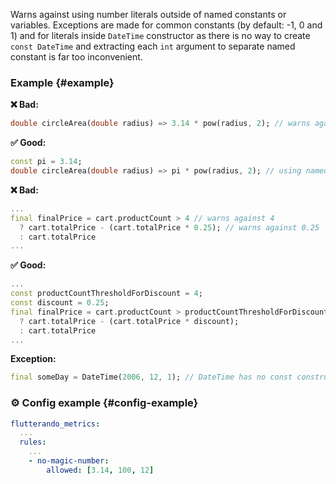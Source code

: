
<RuleDetails version="1.6.0" severity="warning" hasConfig />

Warns against using number literals outside of named constants or variables. Exceptions are made for common constants (by default: -1, 0 and 1) and for literals inside `DateTime` constructor as there is no way to create `const DateTime` and extracting each `int` argument to separate named constant is far too inconvenient.

### Example {#example}

**❌ Bad:**

```dart
double circleArea(double radius) => 3.14 * pow(radius, 2); // warns against 3.14
```

**✅ Good:**

```dart
const pi = 3.14;
double circleArea(double radius) => pi * pow(radius, 2); // using named constant so no warning
```

**❌ Bad:**

```dart
...
final finalPrice = cart.productCount > 4 // warns against 4
  ? cart.totalPrice - (cart.totalPrice * 0.25); // warns against 0.25
  : cart.totalPrice
...
```

**✅ Good:**

```dart
...
const productCountThresholdForDiscount = 4;
const discount = 0.25;
final finalPrice = cart.productCount > productCountThresholdForDiscount
  ? cart.totalPrice - (cart.totalPrice * discount);
  : cart.totalPrice
...
```

**Exception:**

```dart
final someDay = DateTime(2006, 12, 1); // DateTime has no const constructor
```

### ⚙️ Config example {#config-example}

```yaml
flutterando_metrics:
  ...
  rules:
    ...
    - no-magic-number:
        allowed: [3.14, 100, 12]
```

